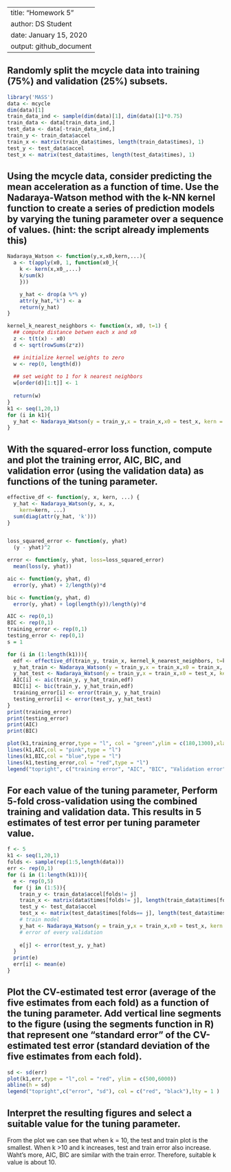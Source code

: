 
---
title: "Homework 5"
author: DS Student
date: January 15, 2020
output: github_document
---
## Randomly split the mcycle data into training (75%) and validation (25%) subsets.
```r
library('MASS')
data <- mcycle
dim(data)[1]
train_data_ind <- sample(dim(data)[1], dim(data)[1]*0.75) 
train_data <- data[train_data_ind,]
test_data <- data[-train_data_ind,]
train_y <- train_data$accel
train_x <- matrix(train_data$times, length(train_data$times), 1)
test_y <- test_data$accel
test_x <- matrix(test_data$times, length(test_data$times), 1)

```


## Using the mcycle data, consider predicting the mean acceleration as a function of time. Use the Nadaraya-Watson method with the k-NN kernel function to create a series of prediction models by varying the tuning parameter over a sequence of values. (hint: the script already implements this)

```r

Nadaraya_Watson <- function(y,x,x0,kern,...){
  a <- t(apply(x0, 1, function(x0_){
    k <- kern(x,x0_,...)
    k/sum(k)
    }))

    y_hat <- drop(a %*% y)
    attr(y_hat,"k") <- a
    return(y_hat)
}

kernel_k_nearest_neighbors <- function(x, x0, t=1) {
  ## compute distance betwen each x and x0
  z <- t(t(x) - x0)
  d <- sqrt(rowSums(z*z))

  ## initialize kernel weights to zero
  w <- rep(0, length(d))
  
  ## set weight to 1 for k nearest neighbors
  w[order(d)[1:t]] <- 1
  
  return(w)
}
k1 <- seq(1,20,1)
for (i in k1){
  y_hat <- Nadaraya_Watson(y = train_y,x = train_x,x0 = test_x, kern = kernel_k_nearest_neighbors, t = i)
}

```

## With the squared-error loss function, compute and plot the training error, AIC, BIC, and validation error (using the validation data) as functions of the tuning parameter.
```r
effective_df <- function(y, x, kern, ...) {
  y_hat <- Nadaraya_Watson(y, x, x,
    kern=kern, ...)
  sum(diag(attr(y_hat, 'k')))
}


loss_squared_error <- function(y, yhat)
  (y - yhat)^2

error <- function(y, yhat, loss=loss_squared_error)
  mean(loss(y, yhat))

aic <- function(y, yhat, d)
  error(y, yhat) + 2/length(y)*d

bic <- function(y, yhat, d)
  error(y, yhat) + log(length(y))/length(y)*d

AIC <- rep(0,1)
BIC <- rep(0,1)
training_error <- rep(0,1)
testing_error <- rep(0,1)
s = 1

for (i in (1:length(k1))){
  edf <- effective_df(train_y, train_x, kernel_k_nearest_neighbors, t=k1[i])
  y_hat_train <- Nadaraya_Watson(y = train_y,x = train_x,x0 = train_x, kern = kernel_k_nearest_neighbors, t = k1[i])
  y_hat_test <- Nadaraya_Watson(y = train_y,x = train_x,x0 = test_x, kern = kernel_k_nearest_neighbors, t = k1[i])
  AIC[i] <- aic(train_y, y_hat_train,edf)
  BIC[i] <- bic(train_y, y_hat_train,edf)
  training_error[i] <- error(train_y, y_hat_train)
  testing_error[i] <- error(test_y, y_hat_test)
}
print(training_error)
print(testing_error)
print(AIC)
print(BIC)

plot(k1,training_error,type = "l", col = "green",ylim = c(180,1300),xlab = "k",ylab = "error")
lines(k1,AIC,col = "pink",type = "l")
lines(k1,BIC,col = "blue",type = "l")
lines(k1,testing_error,col = "red",type = "l")
legend("topright", c("training error", "AIC", "BIC", "Validation error"), col = c("green","pink","blue","red"))

```


## For each value of the tuning parameter, Perform 5-fold cross-validation using the combined training and validation data. This results in 5 estimates of test error per tuning parameter value.
```r
f <- 5
k1 <- seq(1,20,1)
folds <- sample(rep(1:5,length(data)))
err <- rep(0,1)
for (i in (1:length(k1))){
  e <- rep(0,5)
  for (j in (1:5)){
    train_y <- train_data$accel[folds!= j]
    train_x <- matrix(data$times[folds!= j], length(train_data$times[folds!= j]), 1)
    test_y <- test_data$accel
    test_x <- matrix(test_data$times[folds== j], length(test_data$times[folds== j]), 1)
    # train model
    y_hat <- Nadaraya_Watson(y = train_y,x = train_x,x0 = test_x, kern = kernel_k_nearest_neighbors, t = k1[i])
    # error of every validation
    
    e[j] <- error(test_y, y_hat)
  }
  print(e)
  err[i] <- mean(e)
}

```



## Plot the CV-estimated test error (average of the five estimates from each fold) as a function of the tuning parameter. Add vertical line segments to the figure (using the segments function in R) that represent one “standard error” of the CV-estimated test error (standard deviation of the five estimates from each fold).
```r
sd <- sd(err)
plot(k1,err,type = "l",col = "red", ylim = c(500,6000))
abline(h = sd)
legend("topright",c("error", "sd"), col = c("red", "black"),lty = 1 )
```


## Interpret the resulting figures and select a suitable value for the tuning parameter.
From the plot we can see that when k = 10, the test and train plot is the smallest. When k >10 and k increases, test and train error also increase. Waht's more, AIC, BIC are similar with the train error. Therefore, suitable k value is about 10.


